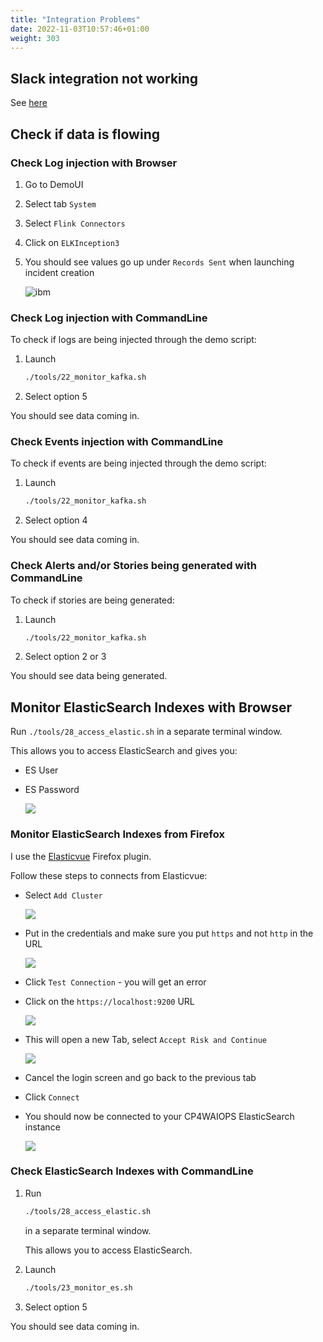 ```yaml
---
title: "Integration Problems"
date: 2022-11-03T10:57:46+01:00
weight: 303
---
```






## Slack integration not working

See [here](/cp4waiops-training/configure-ai-manager/configure_aimanager_09/)

<div style="page-break-after: always;"></div>



## Check if data is flowing

### Check  Log injection with Browser

1. Go to DemoUI
1. Select tab `System`
1. Select `Flink Connectors`
1. Click on `ELKInception3`
1. You should see values go up under `Records Sent` when launching incident creation

	![ibm](/images/59_flink_01.png)


### Check Log injection with CommandLine

To check if logs are being injected through the demo script:

1. Launch 

	```bash
	./tools/22_monitor_kafka.sh

2. Select option 5

You should see data coming in.

### Check Events injection with CommandLine

To check if events are being injected through the demo script:

1. Launch 

	```bash
	./tools/22_monitor_kafka.sh


2. Select option 4

You should see data coming in.

### Check Alerts and/or Stories being generated with CommandLine

To check if stories are being generated:

1. Launch 

	```bash
	./tools/22_monitor_kafka.sh

2. Select option 2 or 3

You should see data being generated.








## Monitor ElasticSearch Indexes with Browser

Run `./tools/28_access_elastic.sh` in a separate terminal window.

This allows you to access ElasticSearch and gives you:

* ES User
* ES Password

	![](/images/es0.png)
	

### Monitor ElasticSearch Indexes from Firefox

I use the [Elasticvue](https://addons.mozilla.org/en-US/firefox/addon/elasticvue/) Firefox plugin.

Follow these steps to connects from Elasticvue:

- Select `Add Cluster` 

	![](/images/es1.png)



- Put in the credentials and make sure you put `https` and not `http` in the URL

	![](/images/es2.png)

- Click `Test Connection` - you will get an error
- Click on the `https://localhost:9200` URL

	![](/images/es3.png)
	


- This will open a new Tab, select `Accept Risk and Continue` 

	![](/images/es4.png)

- Cancel the login screen and go back to the previous tab
- Click `Connect` 
- You should now be connected to your CP4WAIOPS ElasticSearch instance 

	![](/images/es5.png)



### Check ElasticSearch Indexes with CommandLine

1. Run 

    ```bash
    ./tools/28_access_elastic.sh
    ```

    in a separate terminal window.

    This allows you to access ElasticSearch.


1. Launch 

	```bash
	./tools/23_monitor_es.sh

2. Select option 5

You should see data coming in.

